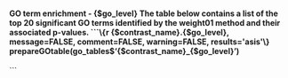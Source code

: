 #### GO term enrichment - {$go_level}
The table below contains a list of the top 20 significant GO terms identified by the weight01 method and their associated p-values.
```\{r {$contrast_name}.{$go_level}, message=FALSE, comment=FALSE, warning=FALSE, results='asis'\}
prepareGOtable(go_tables$'{$contrast_name}_{$go_level}')
```


